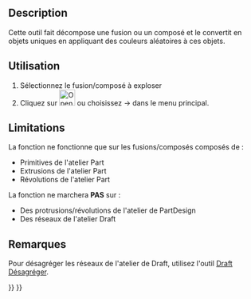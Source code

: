 <languages/>

{{Docnav/fr
|[[OpenSCAD_ExpandPlacements/fr|Développer les placements]]
|[[OpenSCAD_AddOpenSCADElement/fr|Ajouter un élément OpenSCAD]]
|[[OpenSCAD_Workbench/fr|Atelier OpenSCAD]]
|IconL=OpenSCAD_ExpandPlacements.svg
|IconR=OpenSCAD_AddOpenSCADElement.svg
|IconC=Workbench_OpenSCAD.svg
}}

{{GuiCommand/fr
|Name=OpenSCAD ExplodeGroup
|Name/fr=OpenSCAD Dégrouper
|MenuLocation=OpenSCAD → Dégrouper
‏‎|Workbenches=[[OpenSCAD_Workbench|OpenSCAD]]
}}

==Description== 

Cette outil fait décompose une fusion ou un composé et le convertit en objets uniques en appliquant des couleurs aléatoires à ces objets.

<span id="Usage"></span>
==Utilisation== 

#Sélectionnez le fusion/composé à exploser
#Cliquez sur [[Image:OpenSCAD_ExplodeGroup.svg|32px]] ou choisissez {{KEY|OpenSCAD}} → {{KEY|[[Image:OpenSCAD_ExplodeGroup.svg|32px]] Dégrouper}} dans le menu principal.

==Limitations== 

La fonction ne fonctionne que sur les fusions/composés composés de :
* Primitives de l'atelier Part
* Extrusions de l'atelier Part
* Révolutions de l'atelier Part

La fonction ne marchera '''PAS''' sur :
* Des protrusions/révolutions de l'atelier de PartDesign
* Des réseaux de l'atelier Draft

<span id="Notes"></span>
==Remarques== 

Pour désagréger les réseaux de l'atelier de Draft, utilisez l'outil [[Draft_Downgrade/fr|Draft Désagréger]].


{{Docnav/fr
|[[OpenSCAD_ExpandPlacements/fr|Développer les placements]]
|[[OpenSCAD_AddOpenSCADElement/fr|Ajouter un élément OpenSCAD]]
|[[OpenSCAD_Workbench/fr|Atelier OpenSCAD]]
|IconL=OpenSCAD_ExpandPlacements.svg
|IconR=OpenSCAD_AddOpenSCADElement.svg
|IconC=Workbench_OpenSCAD.svg
}}

{{OpenSCAD_Tools_navi{{#translation:}}}}
{{Userdocnavi{{#translation:}}}}